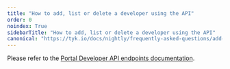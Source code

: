 ```yaml
---
title: "How to add, list or delete a developer using the API"
order: 0
noindex: True
sidebarTitle: "How to add, list or delete a developer using the API"
canonical: "https://tyk.io/docs/nightly/frequently-asked-questions/add-list-delete-developer-using-api"
---
```



<LegacyClassicPortalApi/>

Please refer to the [Portal Developer API endpoints documentation](/docs/nightly/tyk-apis/tyk-portal-api/portal-developers).



